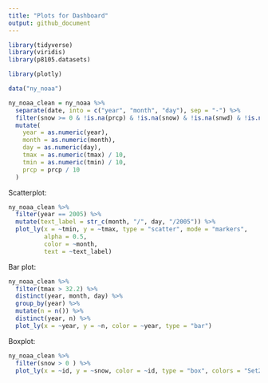 ```yaml
---
title: "Plots for Dashboard"
output: github_document
---
```


```r
library(tidyverse)
library(viridis)
library(p8105.datasets)

library(plotly)
```

```r
data("ny_noaa")

ny_noaa_clean = ny_noaa %>% 
  separate(date, into = c("year", "month", "day"), sep = "-") %>% 
  filter(snow >= 0 & !is.na(prcp) & !is.na(snow) & !is.na(snwd) & !is.na(tmax) & !is.na(tmin) & year > 1999) %>% 
  mutate(
    year = as.numeric(year),
    month = as.numeric(month),
    day = as.numeric(day),
    tmax = as.numeric(tmax) / 10,
    tmin = as.numeric(tmin) / 10,
    prcp = prcp / 10
  )
```

Scatterplot:

```r
ny_noaa_clean %>%
  filter(year == 2005) %>% 
  mutate(text_label = str_c(month, "/", day, "/2005")) %>% 
  plot_ly(x = ~tmin, y = ~tmax, type = "scatter", mode = "markers",
          alpha = 0.5,
          color = ~month,
          text = ~text_label)
```

Bar plot:

```r
ny_noaa_clean %>% 
  filter(tmax > 32.2) %>% 
  distinct(year, month, day) %>% 
  group_by(year) %>% 
  mutate(n = n()) %>%
  distinct(year, n) %>% 
  plot_ly(x = ~year, y = ~n, color = ~year, type = "bar")
```

Boxplot:

```r
ny_noaa_clean %>% 
  filter(snow > 0 ) %>% 
  plot_ly(x = ~id, y = ~snow, color = ~id, type = "box", colors = "Set2")
```


